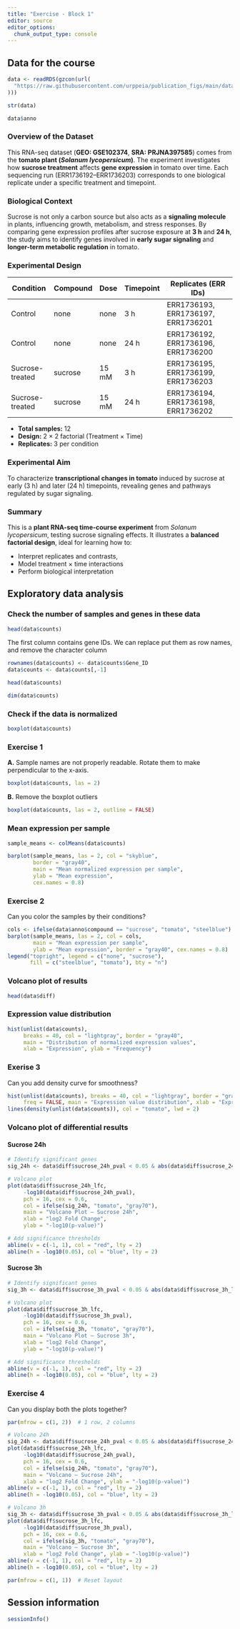 ```yaml
---
title: "Exercise - Block 1"
editor: source
editor_options: 
  chunk_output_type: console
---
```


## Data for the course

```r
data <- readRDS(gzcon(url(
  "https://raw.githubusercontent.com/urppeia/publication_figs/main/data.rds"
)))
```

```r
str(data)
```

```r
data$anno
```

### Overview of the Dataset

This RNA-seq dataset (**GEO: GSE102374**, **SRA: PRJNA397585**) comes from the **tomato plant (*Solanum lycopersicum*)**.
The experiment investigates how **sucrose treatment** affects **gene expression** in tomato over time.
Each sequencing run (ERR1736192–ERR1736203) corresponds to one biological replicate under a specific treatment and timepoint.


### Biological Context

Sucrose is not only a carbon source but also acts as a **signaling molecule** in plants, influencing growth, metabolism, and stress responses.
By comparing gene expression profiles after sucrose exposure at **3 h** and **24 h**, the study aims to identify genes involved in **early sugar signaling** and **longer-term metabolic regulation** in tomato.

### Experimental Design

| Condition       | Compound | Dose  | Timepoint | Replicates (ERR IDs)               |
| --------------- | -------- | ----- | --------- | ---------------------------------- |
| Control         | none     | none  | 3 h       | ERR1736193, ERR1736197, ERR1736201 |
| Control         | none     | none  | 24 h      | ERR1736192, ERR1736196, ERR1736200 |
| Sucrose-treated | sucrose  | 15 mM | 3 h       | ERR1736195, ERR1736199, ERR1736203 |
| Sucrose-treated | sucrose  | 15 mM | 24 h      | ERR1736194, ERR1736198, ERR1736202 |

* **Total samples:** 12
* **Design:** 2 × 2 factorial (Treatment × Time)
* **Replicates:** 3 per condition

### Experimental Aim

To characterize **transcriptional changes in tomato** induced by sucrose at early (3 h) and later (24 h) timepoints, revealing genes and pathways regulated by sugar signaling.

::: {.callout-note}
### Summary

This is a **plant RNA-seq time-course experiment** from *Solanum lycopersicum*, testing sucrose signaling effects. It illustrates a **balanced factorial design**, ideal for learning how to:

* Interpret replicates and contrasts,
* Model treatment × time interactions
* Perform biological interpretation
:::

## Exploratory data analysis

### Check the number of samples and genes in these data

```r
head(data$counts)
```

The first column contains gene IDs. We can replace put them as row names, and remove the character column

```r
rownames(data$counts) <- data$counts$Gene_ID
data$counts <- data$counts[,-1]
```

```r
head(data$counts)
```


```r
dim(data$counts)
```

### Check if the data is normalized
```r
boxplot(data$counts)
```


### Exercise 1

**A.** Sample names are not properly readable. Rotate them to make perpendicular to the x-axis.

::: {.callout-tip collapse="true"}
```r
boxplot(data$counts, las = 2)
```
:::

**B.** Remove the boxplot outliers

::: {.callout-tip collapse="true"}
```r
boxplot(data$counts, las = 2, outline = FALSE)
```
:::


### Mean expression per sample
```r
sample_means <- colMeans(data$counts)

barplot(sample_means, las = 2, col = "skyblue",
        border = "gray40",
        main = "Mean normalized expression per sample",
        ylab = "Mean expression",
        cex.names = 0.8)
```


### Exercise 2
Can you color the samples by their conditions?

::: {.callout-tip collapse="true"}
```r
cols <- ifelse(data$anno$compound == "sucrose", "tomato", "steelblue")
barplot(sample_means, las = 2, col = cols,
        main = "Mean expression per sample",
        ylab = "Mean expression", border = "gray40", cex.names = 0.8)
legend("topright", legend = c("none", "sucrose"),
       fill = c("steelblue", "tomato"), bty = "n")
```
:::

### Volcano plot of results
```r
head(data$diff)
```


### Expression value distribution

```r
hist(unlist(data$counts),
     breaks = 40, col = "lightgray", border = "gray40",
     main = "Distribution of normalized expression values",
     xlab = "Expression", ylab = "Frequency")
```

### Exerise 3
Can you add density curve for smoothness?

::: {.callout-tip collapse="true"}
```r
hist(unlist(data$counts), breaks = 40, col = "lightgray", border = "gray40",
     freq = FALSE, main = "Expression value distribution", xlab = "Expression")
lines(density(unlist(data$counts)), col = "tomato", lwd = 2)
```
:::

### Volcano plot of differential results
#### Sucrose 24h
```r
# Identify significant genes
sig_24h <- data$diff$sucrose_24h_pval < 0.05 & abs(data$diff$sucrose_24h_lfc) > 1

# Volcano plot
plot(data$diff$sucrose_24h_lfc,
     -log10(data$diff$sucrose_24h_pval),
     pch = 16, cex = 0.6,
     col = ifelse(sig_24h, "tomato", "gray70"),
     main = "Volcano Plot — Sucrose 24h",
     xlab = "log2 Fold Change",
     ylab = "-log10(p-value)")

# Add significance thresholds
abline(v = c(-1, 1), col = "red", lty = 2)
abline(h = -log10(0.05), col = "blue", lty = 2)
```

#### Sucrose 3h
```r
# Identify significant genes
sig_3h <- data$diff$sucrose_3h_pval < 0.05 & abs(data$diff$sucrose_3h_lfc) > 1

# Volcano plot
plot(data$diff$sucrose_3h_lfc,
     -log10(data$diff$sucrose_3h_pval),
     pch = 16, cex = 0.6,
     col = ifelse(sig_3h, "tomato", "gray70"),
     main = "Volcano Plot — Sucrose 3h",
     xlab = "log2 Fold Change",
     ylab = "-log10(p-value)")

# Add significance thresholds
abline(v = c(-1, 1), col = "red", lty = 2)
abline(h = -log10(0.05), col = "blue", lty = 2)
```


### Exercise 4
Can you display both the plots together?

::: {.callout-tip collapse="true"}
```r
par(mfrow = c(1, 2))  # 1 row, 2 columns

# Volcano 24h
sig_24h <- data$diff$sucrose_24h_pval < 0.05 & abs(data$diff$sucrose_24h_lfc) > 1
plot(data$diff$sucrose_24h_lfc,
     -log10(data$diff$sucrose_24h_pval),
     pch = 16, cex = 0.6,
     col = ifelse(sig_24h, "tomato", "gray70"),
     main = "Volcano — Sucrose 24h",
     xlab = "log2 Fold Change", ylab = "-log10(p-value)")
abline(v = c(-1, 1), col = "red", lty = 2)
abline(h = -log10(0.05), col = "blue", lty = 2)

# Volcano 3h
sig_3h <- data$diff$sucrose_3h_pval < 0.05 & abs(data$diff$sucrose_3h_lfc) > 1
plot(data$diff$sucrose_3h_lfc,
     -log10(data$diff$sucrose_3h_pval),
     pch = 16, cex = 0.6,
     col = ifelse(sig_3h, "tomato", "gray70"),
     main = "Volcano — Sucrose 3h",
     xlab = "log2 Fold Change", ylab = "-log10(p-value)")
abline(v = c(-1, 1), col = "red", lty = 2)
abline(h = -log10(0.05), col = "blue", lty = 2)

par(mfrow = c(1, 1))  # Reset layout
```
:::

## Session information
::: {.callout-tip collapse="true"}
```r
sessionInfo()
```

:::